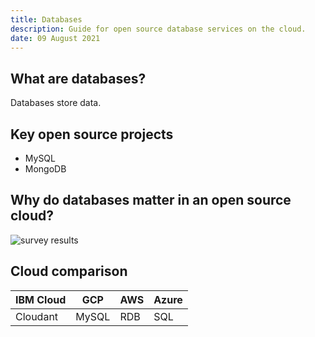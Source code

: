 ```yaml
---
title: Databases
description: Guide for open source database services on the cloud.
date: 09 August 2021
---
```


## What are databases?

Databases store data.

## Key open source projects

* MySQL
* MongoDB

## Why do databases matter in an open source cloud?

![survey results](/images/survey-databases.png)

## Cloud comparison

| IBM Cloud | GCP | AWS | Azure |
| - | - | - | - |
| Cloudant | MySQL | RDB | SQL |
